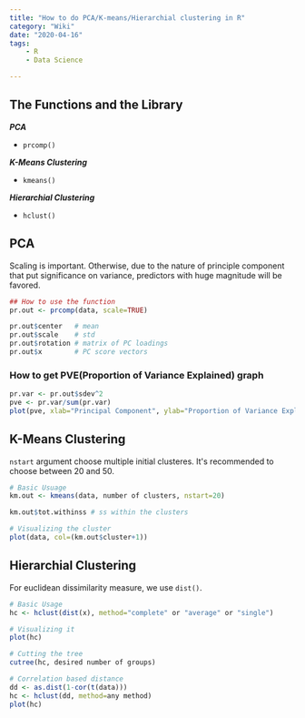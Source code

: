 ```yaml
---
title: "How to do PCA/K-means/Hierarchial clustering in R"
category: "Wiki"
date: "2020-04-16"
tags:
    - R
    - Data Science

---
```


## The Functions and the Library



***PCA***

* `prcomp()`



***K-Means Clustering***

* `kmeans()`



***Hierarchial Clustering***

* `hclust()`



## PCA



Scaling is important. Otherwise, due to the nature of principle component that put significance on variance, predictors with huge magnitude will be favored.

```R
## How to use the function
pr.out <- prcomp(data, scale=TRUE)

pr.out$center   # mean
pr.out$scale    # std
pr.out$rotation # matrix of PC loadings
pr.out$x        # PC score vectors
```



### How to get PVE(Proportion of Variance Explained) graph



```R
pr.var <- pr.out$sdev^2
pve <- pr.var/sum(pr.var)
plot(pve, xlab="Principal Component", ylab="Proportion of Variance Explained", ylim=c(0,1), type='b')
```

### 

## K-Means Clustering



`nstart` argument choose multiple initial clusteres. It's recommended to choose between 20 and 50.



```R
# Basic Usuage
km.out <- kmeans(data, number of clusters, nstart=20)

km.out$tot.withinss # ss within the clusters

# Visualizing the cluster
plot(data, col=(km.out$cluster+1))
```





## Hierarchial Clustering



For euclidean dissimilarity measure, we use `dist()`.

```R
# Basic Usage
hc <- hclust(dist(x), method="complete" or "average" or "single")

# Visualizing it
plot(hc)

# Cutting the tree
cutree(hc, desired number of groups)

# Correlation based distance
dd <- as.dist(1-cor(t(data)))
hc <- hclust(dd, method=any method)
plot(hc)	
```

